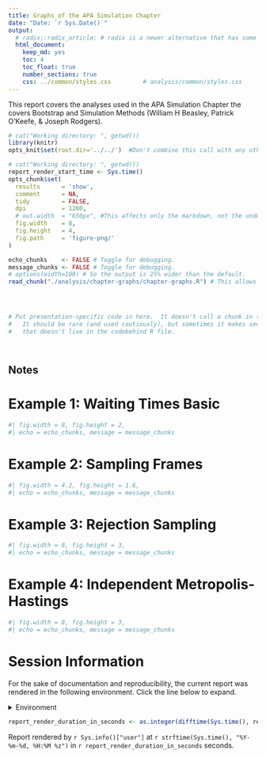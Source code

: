 ```yaml
---
title: Graphs of the APA Simulation Chapter
date: "Date: `r Sys.Date()`"
output:
  # radix::radix_article: # radix is a newer alternative that has some advantages over `html_document`.
  html_document:
    keep_md: yes
    toc: 4
    toc_float: true
    number_sections: true
    css: ../common/styles.css         # analysis/common/styles.css
---
```


This report covers the analyses used in the APA Simulation Chapter the covers Bootstrap and Simulation Methods (William H Beasley, Patrick O'Keefe, & Joseph Rodgers).

<!--  Set the working directory to the repository's base directory; this assumes the report is nested inside of two directories.-->
```r
# cat("Working directory: ", getwd())
library(knitr)
opts_knit$set(root.dir='../../')  #Don't combine this call with any other chunk -especially one that uses file paths.
```

<!-- Set the report-wide options, and point to the external code file. -->
```r
# cat("Working directory: ", getwd())
report_render_start_time <- Sys.time()
opts_chunk$set(
  results      = 'show',
  comment      = NA,
  tidy         = FALSE,
  dpi          = 1200,
  # out.width  = "650px", #This affects only the markdown, not the underlying png file.  The height will be scaled appropriately.
  fig.width    = 8,
  fig.height   = 4,
  fig.path     = 'figure-png/'
)

echo_chunks    <- FALSE # Toggle for debugging.
message_chunks <- FALSE # Toggle for debugging.
# options(width=100) # So the output is 25% wider than the default.
read_chunk("./analysis/chapter-graphs/chapter-graphs.R") # This allows knitr to call chunks tagged in the underlying *.R file.
```

<!-- Load 'sourced' R files.  Suppress the output when loading sources. -->
```r
```

<!-- Load packages, or at least verify they're available on the local machine.  Suppress the output when loading packages. -->
```r
```

<!-- Load any global functions and variables declared in the R file.  Suppress the output. -->
```r
```

<!-- Declare any global functions specific to a Rmd output.  Suppress the output. -->
```r
# Put presentation-specific code in here.  It doesn't call a chunk in the codebehind file.
#   It should be rare (and used cautiously), but sometimes it makes sense to include code in Rmd
#   that doesn't live in the codebehind R file.
```

<!-- Load the datasets.   -->
```r
```

<!-- Tweak the datasets.   -->
```r
```

Notes
---------------------------------------------------------------------------


Example 1: Waiting Times Basic 
===========================================================================

```r
#| fig.width = 8, fig.height = 2,
#| echo = echo_chunks, message = message_chunks
```

Example 2: Sampling Frames 
===========================================================================

```r
#| fig.width = 4.2, fig.height = 1.6,
#| echo = echo_chunks, message = message_chunks
```

Example 3: Rejection Sampling
===========================================================================

```r
#| fig.width = 8, fig.height = 3,
#| echo = echo_chunks, message = message_chunks
```

Example 4: Independent Metropolis-Hastings
===========================================================================

```r
#| fig.width = 8, fig.height = 3,
#| echo = echo_chunks, message = message_chunks
```

Session Information {#session-info}
===========================================================================

For the sake of documentation and reproducibility, the current report was rendered in the following environment.  Click the line below to expand.

<details>
  <summary>Environment <span class="glyphicon glyphicon-plus-sign"></span></summary>
```r
if( requireNamespace("devtools", quietly = TRUE) ) {
  devtools::session_info()
} else {
  sessionInfo()
}
```
</details>

```r
report_render_duration_in_seconds <- as.integer(difftime(Sys.time(), report_render_start_time, units="secs"))
```

Report rendered by `r Sys.info()["user"]` at `r strftime(Sys.time(), "%Y-%m-%d, %H:%M %z")` in `r report_render_duration_in_seconds` seconds.
